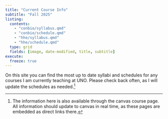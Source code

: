 ```yaml
---
title: "Current Course Info"
subtitle: "Fall 2025"
listing: 
  contents:
    - "conbio/syllabus.qmd"
    - "conbio/schedule.qmd"
    - "hhe/syllabus.qmd"
    - "hhe/schedule.qmd"
  type: grid
  fields: [image, date-modified, title, subtitle]
execute:
  freeze: true
---
```


On this site you can find the most up to date syllabi and schedules for any courses I am currently teaching at UNO. Please check back often, as I will update the schedules as needed.[^1]


[^1]: The information here is also available through the canvas course page. All information should update to canvas in real time, as these pages are embedded as direct links there.